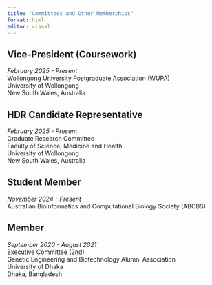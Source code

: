 ```yaml
---
title: "Committees and Other Memberships"
format: html
editor: visual
---
```


## Vice-President (Coursework)

*February 2025 - Present*\
Wollongong University Postgraduate Association (WUPA)\
University of Wollongong\
New South Wales, Australia

## HDR Candidate Representative

*February 2025 - Present*\
Graduate Research Committee\
Faculty of Science, Medicine and Health\
University of Wollongong\
New South Wales, Australia

## Student Member

*November 2024 - Present*\
Australian Bioinformatics and Computational Biology Society (ABCBS)

## Member

*September 2020 - August 2021*\
Executive Committee (2nd)\
Genetic Engineering and Biotechnology Alumni Association\
University of Dhaka\
Dhaka, Bangladesh
